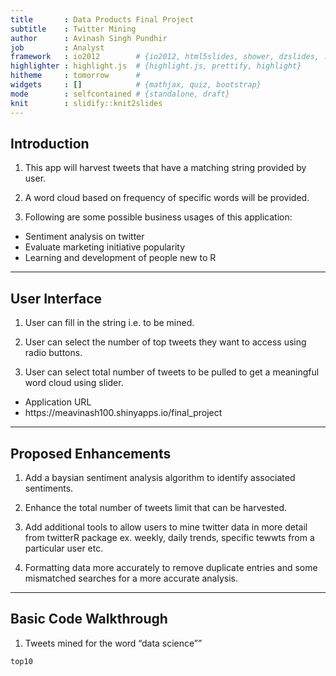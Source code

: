 ```yaml
---
title       : Data Products Final Project
subtitle    : Twitter Mining
author      : Avinash Singh Pundhir
job         : Analyst
framework   : io2012        # {io2012, html5slides, shower, dzslides, ...}
highlighter : highlight.js  # {highlight.js, prettify, highlight}
hitheme     : tomorrow      # 
widgets     : []            # {mathjax, quiz, bootstrap}
mode        : selfcontained # {standalone, draft}
knit        : slidify::knit2slides
---
```


## Introduction

1. This app will harvest tweets that have a matching string provided by user.

2. A word cloud based on frequency of specific words will be provided.

3. Following are some possible business usages of this application:

* Sentiment analysis on twitter
* Evaluate marketing initiative popularity
* Learning and development of people new to R 

---

## User Interface

1. User can fill in the string i.e. to be mined.

2. User can select the number of top tweets they want to access using radio buttons.

3. User can select total number of tweets to be pulled to get a meaningful word cloud using slider.

* Application URL
- https://meavinash100.shinyapps.io/final_project

---

## Proposed Enhancements

1. Add a baysian sentiment analysis algorithm to identify associated sentiments.

2. Enhance the total number of tweets limit that can be harvested.

3. Add additional tools to allow users to mine twitter data in more detail from twitterR package ex. weekly, daily trends, specific tewwts from a particular user etc.

4. Formatting data more accurately to remove duplicate entries and some mismatched searches for a more accurate analysis.

---

## Basic Code Walkthrough

1. Tweets mined for the word "data science""

```r
top10
```



